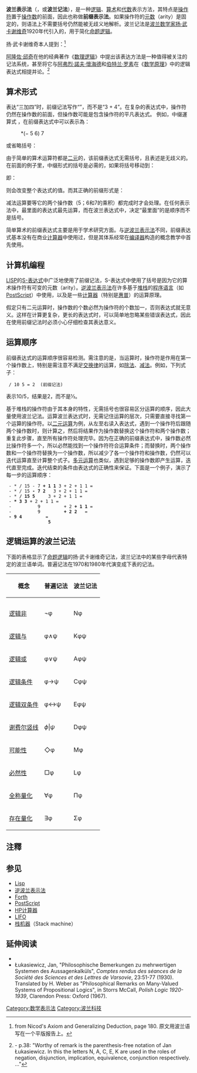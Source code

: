 {{Infobox notation|logo=[[Image:prefix-dia.svg|125px]]}}
'''波兰表示法'''（{{lang|en|'''Polish notation'''}}，或'''波兰记法'''），是一种[[逻辑|逻辑]]、[[算术|算术]]和[[代数|代数]]表示方法，其特点是[[操作符|操作符]]置于[[操作数|操作数]]的前面，因此也称做'''前缀表示法'''。如果操作符的[[元数|元数]]（arity）是固定的，则语法上不需要括号仍然能被无歧义地解析。波兰记法是[[波兰|波兰]][[数学家|数学家]][[扬·武卡谢维奇|扬·武卡谢维奇]]1920年代引入的，用于简化[[命题逻辑|命题逻辑]]。

扬·武卡谢维奇本人提到：<ref>from Nicod's Axiom and Generalizing Deduction, page 180. 原文用波兰语写在一个平版报告上。</ref>
{{cquote|我在1924年突然有了一个无需括号的表达方法，我在文章第一次使用了这种表示法。| Łukasiewicz(1), p. 610, footnote.}}

[[阿隆佐·邱奇|阿隆佐·邱奇]]在他的经典著作《[[数理逻辑|数理逻辑]]》中提出该表达方法是一种值得被关注的记法系统，甚至将它与[[阿弗烈·諾夫·懷海德|阿弗烈·諾夫·懷海德]]和[[伯特兰·罗素|伯特兰·罗素]]在《[[数学原理|数学原理]]》中的逻辑表达式相提并论。<ref>{{cite book|first=Alonzo|last=Church|title=Introduction to Mathematical Logic|location=Princeton, New Jersey|publisher=Princeton University Press|year=1944}} - p.38: "Worthy of remark is the parenthesis-free notation of Jan Łukasiewicz. In this the letters N, A, C, E, K are used in the roles of negation, disjunction, implication, equivalence, conjunction respectively. ..." </ref>


==算术形式==
表达“三加四”时，前缀记法写作“{{波兰表示法|3 + 4}}”，而不是“3 + 4”。在复杂的表达式中，操作符仍然在操作数的前面，但操作数可能是包含操作符的平凡表达式。
例如，中缀運算式{{波兰表示法|in|(5 - 6) * 7}} ，在前缀表达式中可以表示為：
: *(− 5 6) 7
或省略括号：
: {{波兰表示法|(5 - 6) * 7}}

由于简单的算术运算符都是[[二元运算|二元]]的，该前缀表达式无需括号，且表述是无歧义的。在前面的例子里，中缀形式的括号是必需的，如果将括号移动到：
: {{波兰表示法|in|5 - (6 * 7)}}
即：
: {{波兰表示法|in|5 - 6 * 7}}
则会改变整个表达式的值。而其正确的前缀形式是：
: {{波兰表示法|5 - 6 * 7}}
减法运算要等它的两个操作数（5；6和7的乘积）都完成时才会处理。在任何表示法中，最里面的表达式最先运算，而在波兰表达式中，决定“最里面”的是顺序而不是括号。

简单算术的前缀表达式主要是用于学术研究方面。与[[逆波兰表示法|逆波兰表示法]]不同，前缀表达式基本没有在商业[[计算器|计算器]]中使用过，但是其体系经常在[[编译器|编译器]]构造的概念教学中首先使用。

==计算机编程==
[[LISP|LISP]]的[[S-表达式|S-表达式]]中广泛地使用了前缀记法，S-表达式中使用了括号是因为它的算术操作符有可变的元数（arity）。[[逆波兰表示法|逆波兰表示法]]在许多基于[[堆栈|堆栈]]的[[程序语言|程序语言]]（如[[PostScript|PostScript]]）中使用，以及是一些[[计算器|计算器]]（特别是[[惠普|惠普]]）的运算原理。

假定只有二元运算时，操作数的个数必然为操作符的个数加一，否则表达式就无意义。这样在计算更复杂，更长的表达式时，可以简单地忽略某些错误表达式，因此在使用前缀记法时必须小心仔细检查其表达意义。

==运算顺序==
前缀表达式的运算顺序很容易检测。需注意的是，当运算时，操作符是作用在第一个操作数上，特别是需注意不满足[[交换律|交换律]]的运算，如[[除法|除法]]、[[减法|减法]]。例如，下列式子：

  / 10 5 = 2  (前缀记法)

表示10/5，结果是2，而不是½。

基于堆栈的操作符由于其本身的特性，无需括号也很容易区分运算的顺序，因此大量使用波兰记法。运算波兰表达式时，无需记住运算的层次，只需要直接寻找第一个运算的操作符。以[[二元运算|二元运算]]为例，从左至右读入表达式，遇到一个操作符后跟随两个操作数时，则计算之，然后将结果作为操作数替换这个操作符和两个操作数；重复此步骤，直至所有操作符处理完毕。因为在正确的前缀表达式中，操作数必然比操作符多一个，所以必然能找到一个操作符符合运算条件；而替换时，两个操作数和一个操作符替换为一个操作数，所以减少了各一个操作符和操作数，仍然可以迭代运算直至计算整个式子。[[多元运算|多元运算]]也类似，遇到足够的操作数即产生运算，迭代直至完成。迭代结束的条件由表达式的正确性来保证。下面是一个例子，演示了每一步的运算顺序：

  - * / 15 - 7 '''+ 1 1''' 3 + 2 + 1 1 =
  - * / 15 '''- 7   2'''   3 + 2 + 1 1 =
  - * '''/ 15     5'''     3 + 2 + 1 1 =
  - '''*        3       3''' + 2 + 1 1 =
  -          9         + 2 '''+ 1 1''' =
  -          9         '''+ 2   2'''   =
  '''-          9         4'''         =
                 '''5'''
==逻辑运算的波兰记法==
下面的表格显示了[[命题逻辑|命题逻辑]]的扬·武卡谢维奇记法，波兰记法中的某些字母代表特定的波兰语单词。普遍记法在1970和1980年代演变成下表的记法。
{| class=wikitable
|-
!概念!!普遍记法!!波兰记法
|-
|- style="border-top:3px solid #999;"
|-
|[[逻辑非|逻辑非]]||<math>\neg</math>φ||Nφ
|-
|[[逻辑与|逻辑与]]||φ<math>\wedge</math>ψ||Kφψ
|-
|[[逻辑或|逻辑或]]||φ<math>\lor</math>ψ||Aφψ
|-
|[[逻辑条件|逻辑条件]]||φ<math>\rightarrow</math>ψ||Cφψ
|-
|[[逻辑双条件|逻辑双条件]]||φ<math>\leftrightarrow</math>ψ||Eφψ
|-
|[[谢费尔竖线|谢费尔竖线]]||<math>\phi |\psi </math>||Dφψ
|-
|[[模态逻辑|可能性]]||<math>\Diamond</math>φ||Mφ
|-
|[[模态逻辑|必然性]]||<math>\Box</math>φ||Lφ
|-
|[[全称量化|全称量化]]||<math>\forall</math>φ||Πφ
|-
|[[存在量化|存在量化]]||<math>\exists</math>φ||Σφ
|}

== 注釋 ==
{{reflist}}

==参见==
*[[Lisp|Lisp]]
*[[逆波兰表示法|逆波兰表示法]]
* [[Forth|Forth]]
* [[PostScript|PostScript]]
* [[HP计算器|HP计算器]]
* [[LIFO|LIFO]]
* [[栈机器|栈机器]]（Stack machine）

==延伸阅读==
*{{cite book en|last=Łukasiewicz |first=Jan |authorlink=Jan Łukasiewicz | title=Aristotle’s Syllogistic from the Standpoint of Modern Formal Logic | publisher=Oxford University Press | year=1957}}
*Łukasiewicz, Jan, "Philosophische Bemerkungen zu mehrwertigen Systemen des Aussagenkalküls", ''Comptes rendus des séances de la Société des Sciences et des Lettres de Varsovie'', 23:51-77 (1930). Translated by H. Weber as "Philosophical Remarks on Many-Valued Systems of Propositional Logics", in Storrs McCall, ''Polish Logic 1920-1939'', Clarendon Press: Oxford (1967).

[[Category:数学表示法|Category:数学表示法]]
[[Category:波兰科技|Category:波兰科技]]